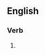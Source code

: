 ==English==

===Verb===
{{head|en|present participle}}

# {{present participle of|delayer|lang=en|nocat=1}}